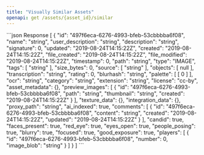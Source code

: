 ```yaml
---
title: "Visually Similar Assets"
openapi: get /assets/{asset_id}/similar
---
```

<ResponseExample>
    ```json Response
    [
    {
        "id": "497f6eca-6276-4993-bfeb-53cbbbba6f08",
        "name": "string",
        "user_description": "string",
        "description": "string",
        "signature": 0,
        "updated": "2019-08-24T14:15:22Z",
        "created": "2019-08-24T14:15:22Z",
        "file_created": "2019-08-24T14:15:22Z",
        "file_modified": "2019-08-24T14:15:22Z",
        "timestamp": 0,
        "path": "string",
        "type": "IMAGE",
        "tags": [
        "string"
        ],
        "size_bytes": 0,
        "source": [
        "string"
        ],
        "objects": [
        null
        ],
        "transcription": "string",
        "rating": 0,
        "blurhash": "string",
        "palette": [
        [
        0
        ]
        ],
        "ocr": "string",
        "category": "string",
        "extension": "string",
        "license": "cc-by",
        "asset_metadata": {},
        "preview_images": [
    {
        "id": "497f6eca-6276-4993-bfeb-53cbbbba6f08",
        "path": "string",
        "thumbnail": "string",
        "created": "2019-08-24T14:15:22Z"
    }
        ],
        "texture_data": {},
        "integration_data": {},
        "proxy_path": "string",
        "ai_indexed": true,
        "comments": [
    {
        "id": "497f6eca-6276-4993-bfeb-53cbbbba6f08",
        "content": "string",
        "created": "2019-08-24T14:15:22Z",
        "updated": "2019-08-24T14:15:22Z"
    }
        ],
        "candid": true,
        "faces_present": true,
        "red_eye": true,
        "eyes_open": true,
        "people_posing": true,
        "blurry": true,
        "focused": true,
        "good_exposure": true,
        "players": [
    {
        "id": "497f6eca-6276-4993-bfeb-53cbbbba6f08",
        "number": 0,
        "image_blob": "string"
    }
        ]
    }
    ]
    ```
</ResponseExample>